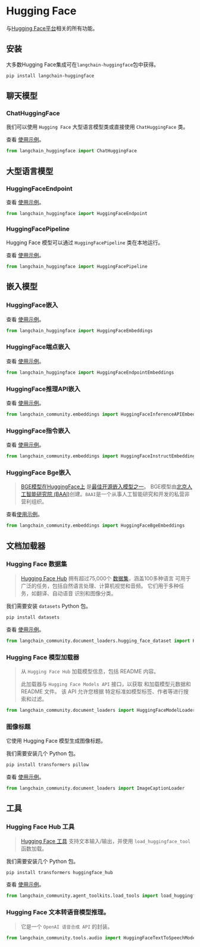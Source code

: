 # Hugging Face

与[Hugging Face平台](https://huggingface.co/)相关的所有功能。

## 安装

大多数Hugging Face集成可在`langchain-huggingface`包中获得。

```bash
pip install langchain-huggingface
```

## 聊天模型

### ChatHuggingFace

我们可以使用 `Hugging Face` 大型语言模型类或直接使用 `ChatHuggingFace` 类。

查看 [使用示例](/docs/integrations/chat/huggingface)。

```python
from langchain_huggingface import ChatHuggingFace
```

## 大型语言模型

### HuggingFaceEndpoint


查看 [使用示例](/docs/integrations/llms/huggingface_endpoint)。

```python
from langchain_huggingface import HuggingFaceEndpoint
```

### HuggingFacePipeline

Hugging Face 模型可以通过 `HuggingFacePipeline` 类在本地运行。

查看 [使用示例](/docs/integrations/llms/huggingface_pipelines)。

```python
from langchain_huggingface import HuggingFacePipeline
```

## 嵌入模型

### HuggingFace嵌入

查看 [使用示例](/docs/integrations/text_embedding/huggingfacehub)。

```python
from langchain_huggingface import HuggingFaceEmbeddings
```

### HuggingFace端点嵌入

查看 [使用示例](/docs/integrations/text_embedding/huggingfacehub)。

```python
from langchain_huggingface import HuggingFaceEndpointEmbeddings
```

### HuggingFace推理API嵌入

查看 [使用示例](/docs/integrations/text_embedding/huggingfacehub)。

```python
from langchain_community.embeddings import HuggingFaceInferenceAPIEmbeddings
```

### HuggingFace指令嵌入

查看 [使用示例](/docs/integrations/text_embedding/instruct_embeddings)。

```python
from langchain_community.embeddings import HuggingFaceInstructEmbeddings
```

### HuggingFace Bge嵌入

>[BGE模型在HuggingFace上](https://huggingface.co/BAAI/bge-large-en-v1.5) 是[最佳开源嵌入模型之一](https://huggingface.co/spaces/mteb/leaderboard)。
>BGE模型由[北京人工智能研究院 (BAAI)](https://en.wikipedia.org/wiki/Beijing_Academy_of_Artificial_Intelligence)创建。`BAAI`是一个从事人工智能研究和开发的私营非营利组织。

查看[使用示例](/docs/integrations/text_embedding/bge_huggingface)。

```python
from langchain_community.embeddings import HuggingFaceBgeEmbeddings
```

## 文档加载器

### Hugging Face 数据集

>[Hugging Face Hub](https://huggingface.co/docs/hub/index) 拥有超过75,000个
> [数据集](https://huggingface.co/docs/hub/index#datasets)，涵盖100多种语言
> 可用于广泛的任务，包括自然语言处理、计算机视觉和音频。
> 它们用于多种任务，如翻译、自动语音
> 识别和图像分类。

我们需要安装 `datasets` Python 包。

```bash
pip install datasets
```

查看 [使用示例](/docs/integrations/document_loaders/hugging_face_dataset)。

```python
from langchain_community.document_loaders.hugging_face_dataset import HuggingFaceDatasetLoader
```

### Hugging Face 模型加载器

> 从 `Hugging Face Hub` 加载模型信息，包括 README 内容。
>
> 此加载器与 `Hugging Face Models API` 接口，以获取
> 和加载模型元数据和 README 文件。
> 该 API 允许您根据
> 特定标准如模型标签、作者等进行搜索和过滤。

```python
from langchain_community.document_loaders import HuggingFaceModelLoader
```

### 图像标题

它使用 Hugging Face 模型生成图像标题。

我们需要安装几个 Python 包。

```bash
pip install transformers pillow
```

查看 [使用示例](/docs/integrations/document_loaders/image_captions)。

```python
from langchain_community.document_loaders import ImageCaptionLoader
```

## 工具

### Hugging Face Hub 工具

> [Hugging Face 工具](https://huggingface.co/docs/transformers/v4.29.0/en/custom_tools)
> 支持文本输入/输出，并使用 `load_huggingface_tool` 函数加载。

我们需要安装几个 Python 包。

```bash
pip install transformers huggingface_hub
```

查看 [使用示例](/docs/integrations/tools/huggingface_tools)。

```python
from langchain_community.agent_toolkits.load_tools import load_huggingface_tool
```

### Hugging Face 文本转语音模型推理。

> 它是一个 `OpenAI 语音合成 API` 的封装。

```python
from langchain_community.tools.audio import HuggingFaceTextToSpeechModelInference
```

